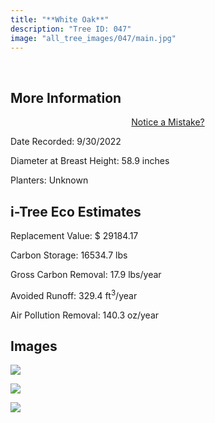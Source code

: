 ```yaml
---
title: "**White Oak**"
description: "Tree ID: 047"
image: "all_tree_images/047/main.jpg"
---
```


<br>

## **More Information**
::: column-margin
<center><a class="button" href="https://forms.gle/W6f5nwYxrM33hF4f7">Notice a Mistake?</a></center>
:::


Date Recorded:  9/30/2022

Diameter at Breast Height:  58.9  inches

Planters:  Unknown

## **i-Tree Eco Estimates**


 Replacement Value: $ 29184.17

 Carbon Storage:  16534.7  lbs

 Gross Carbon Removal:  17.9  lbs/year

 Avoided Runoff:  329.4  ft<sup>3</sup>/year

 Air Pollution Removal:  140.3  oz/year

## **Images**


 ![](all_tree_images/047/IMG_6486.jpg)

 ![](all_tree_images/047/IMG_6487.jpg)

 ![](all_tree_images/047/main.jpg)
